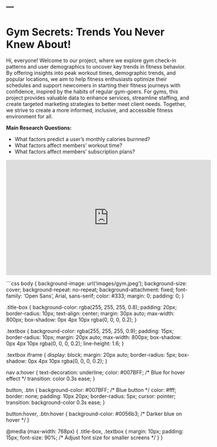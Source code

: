 ---
---
<div class="title-box">
  <h1><strong>Gym Secrets: Trends You Never Knew About!</strong></h1>
</div>

<div class="textbox">
  <p>Hi, everyone! Welcome to our project, where we explore gym check-in patterns and user demographics to uncover key trends in fitness behavior. By offering insights into peak workout times, demographic trends, and popular locations, we aim to help fitness enthusiasts optimize their schedules and support newcomers in starting their fitness journeys with confidence, inspired by the habits of regular gym-goers. For gyms, this project provides valuable data to enhance services, streamline staffing, and create targeted marketing strategies to better meet client needs. Together, we strive to create a more informed, inclusive, and accessible fitness environment for all.</p>

  <p><strong>Main Research Questions:</strong></p>
  <ul>
    <li>What factors predict a user’s monthly calories burnned?</li>
    <li>What factors affect members’ workout time?</li>
    <li>What factors affect members’ subscription plans?</li>
  </ul>

  <iframe width="560" height="315" src="https://www.youtube.com/embed/vNYQC4V8GG4" frameborder="0" border="0" allow="accelerometer; autoplay; clipboard-write; encrypted-media; gyroscope; picture-in-picture" allowfullscreen></iframe>
</div>

```css
body {
  background-image: url('images/gym.jpeg');
  background-size: cover;
  background-repeat: no-repeat;
  background-attachment: fixed;
  font-family: 'Open Sans', Arial, sans-serif; 
  color: #333; 
  margin: 0;
  padding: 0;
}

.title-box {
  background-color: rgba(255, 255, 255, 0.8); 
  padding: 20px; 
  border-radius: 10px;
  text-align: center;
  margin: 30px auto;
  max-width: 800px; 
  box-shadow: 0px 4px 10px rgba(0, 0, 0, 0.2); 
}

.textbox {
  background-color: rgba(255, 255, 255, 0.9); 
  padding: 15px;
  border-radius: 10px;
  margin: 20px auto;
  max-width: 800px; 
  box-shadow: 0px 4px 10px rgba(0, 0, 0, 0.2);
  line-height: 1.6; 
}

.textbox iframe {
  display: block;
  margin: 20px auto;
  border-radius: 5px; 
  box-shadow: 0px 4px 10px rgba(0, 0, 0, 0.2); 
}

nav a:hover {
  text-decoration: underline;
  color: #007BFF; /* Blue for hover effect */
  transition: color 0.3s ease;
}

button, .btn {
  background-color: #007BFF; /* Blue button */
  color: #fff;
  border: none;
  padding: 10px 20px;
  border-radius: 5px;
  cursor: pointer;
  transition: background-color 0.3s ease;
}

button:hover, .btn:hover {
  background-color: #0056b3; /* Darker blue on hover */
}

@media (max-width: 768px) {
  .title-box, .textbox {
    margin: 10px;
    padding: 15px;
    font-size: 90%; /* Adjust font size for smaller screens */
  }
}